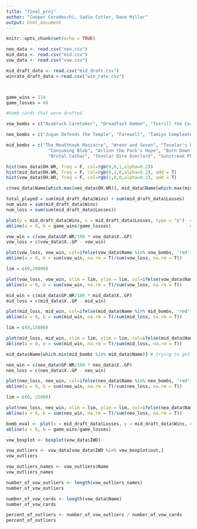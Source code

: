 ```yaml
---
title: "final_proj"
author: "Cooper Coradeschi, Sadie Cutler, Dane Miller"
output: html_document
---
```


```r
knitr::opts_chunk$set(echo = TRUE)
```

```R
neo_data <- read.csv("neo.csv")
mid_data <- read.csv("mid.csv")
vow_data <- read.csv("vow.csv")

mid_draft_data <- read.csv("mid_draft.csv")
winrate_draft_data <-read.csv("win_rate.csv")



game_wins = 114
game_losses = 60

#bomb cards that were drafted

vow_bombs = c("Avabruck Caretaker", "Dreadfast Demon", "Toxrill the Corrosive", "Henrika Domnathi", "Cemetary Desecrator", "Halana and Alena Partners", "Sorin the Mirthless", "Manaform Hellkite", "Wedding Annoucement")

neo_bombs = c("Jugan Defends the Temple", "Farewell", "Tamiyo Compleated Sage", "The Wandering Emperor", "Kaito Shizuki", "Kura the Boundless Sky", "Atushi the Blazing Sky", "Junji the Midnight Sky", "Kairi the Swirling Sky", "Ao the Dawn Sky", "Tezzeret Betrayer of Flesh", "Reckoner Bankbuster")

mid_bombs = c("The Meathhook Massacre", "Wrenn and Seven", "Tovolar's Huntmaster", "Leisa Forgotten Archangel", "Sigarda Champion of Light",
                "Consuming Blob", "Arlinn the Pack's Hope", "Burn Down the House", "Poppet Stitcher", "Tainted Adversary", "Intrepid Adversary",
                "Brutal Cathar", "Tovolar Dire Overlord", "Sunstreak Phoenix", "Florian Voldaren Scion", "Moonveil Regen", "Augur of Autumn")


```

```R

hist(neo_data$OH.WR, freq = F, col=rgb(0,0,1,alpha=0.2))
hist(mid_data$OH.WR, freq = F, col=rgb(0,1,0,alpha=0.2), add = T)
hist(vow_data$OH.WR, freq = F, col=rgb(1,0,0,alpha=0.2), add = T)
```

```R
c(neo_data$Name[which.max(neo_data$OH.WR)], mid_data$Name[which.max(mid_data$OH.WR)], vow_data$Name[which.max(vow_data$OH.WR)])
```

```R

total_played = sum(mid_draft_data$Wins) + sum(mid_draft_data$Losses)
num_wins = sum(mid_draft_data$Wins)
num_loss = sum(sum(mid_draft_data$Losses))

plot(y = mid_draft_data$Wins, x = mid_draft_data$Losses, type = "p")  #plot the wins over the losses
abline(a = 0, b = game_wins/game_losses)                              #add a line with the slope of our wins over losses to see how are data                                                                          #compare
```

```R

vow_win = c(vow_data$GP.WR/100 * vow_data$X..GP)
vow_loss = c(vow_data$X..GP - vow_win)

plot(vow_loss, vow_win, col=ifelse(vow_data$Name %in% vow_bombs, 'red', 'grey'), type = 'p')
abline(a = 0, b = sum(vow_win, na.rm = T)/sum(vow_loss, na.rm = T))

lim = c(0,20000)

plot(vow_loss, vow_win, xlim = lim, ylim = lim, col=ifelse(vow_data$Name %in% vow_bombs, 'red', 'grey'), type = 'p')
abline(a = 0, b = sum(vow_win, na.rm = T)/sum(vow_loss, na.rm = T))

```

```R

mid_win = c(mid_data$GP.WR/100 * mid_data$X..GP)
mid_loss = c(mid_data$X..GP - mid_win)

plot(mid_loss, mid_win, col=ifelse(mid_data$Name %in% mid_bombs, 'red', 'grey'), type = 'p')
abline(a = 0, b = sum(mid_win, na.rm = T)/sum(mid_loss, na.rm = T))

lim = c(0,15000)

plot(mid_loss, mid_win, xlim = lim, ylim = lim, col=ifelse(mid_data$Name %in% mid_bombs, 'red', 'grey'), type = 'p')
abline(a = 0, b = sum(mid_win, na.rm = T)/sum(mid_loss, na.rm = T))

mid_data$Name[which.min(mid_bombs %in% mid_data$Name)] # trying to get lowest performing bombs
```

```R

neo_win = c(neo_data$GP.WR/100 * neo_data$X..GP)
neo_loss = c(neo_data$X..GP - neo_win)

plot(neo_loss, neo_win, col=ifelse(neo_data$Name %in% neo_bombs, 'red', 'grey'), type = 'p')
abline(a = 0, b = sum(neo_win, na.rm = T)/sum(neo_loss, na.rm = T))

lim = c(0, 25000)

plot(neo_loss, neo_win, xlim = lim, ylim = lim, col=ifelse(neo_data$Name %in% neo_bombs, 'red', 'grey'), type = 'p')
abline(a = 0, b = sum(neo_win, na.rm = T)/sum(neo_loss, na.rm = T))

```

```R

bomb_eval <- plot(x = mid_draft_data$Losses, y = mid_draft_data$Wins, col=ifelse(mid_draft_data$Card %in% mid_bombs, 'red', 'grey'), type = "p")
abline(a = 0, b = game_wins/game_losses)

```



```R
vow_boxplot <- boxplot(vow_data$IWD)

vow_outliers <- vow_data[vow_data$IWD %in% vow_boxplot$out,]
vow_outliers

vow_outliers_names <- vow_outliers$Name
vow_outliers_names

number_of_vow_outliers <- length(vow_outliers_names)
number_of_vow_outliers

number_of_vow_cards <- length(vow_data$Name)
number_of_vow_cards

percent_of_outliers <- number_of_vow_outliers / number_of_vow_cards
percent_of_outliers
```



